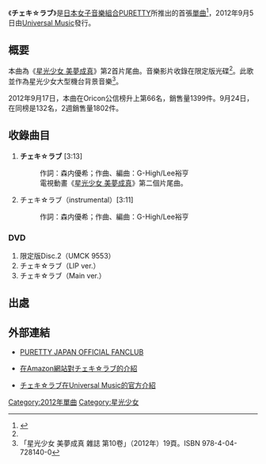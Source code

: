 {{noteTA
|G1=Pretty Rhythm
}}
{{Pathnav|星光少女|星光少女 美夢成真}}
{{Infobox Single
| Name           = チェキ☆ラブ
| Artist         = PURETTY
| Album          =
| Cover          = Cheki Love.jpg
| Released       = 2012年9月5日
| Recorded       = 2012年<br/>{{JPN}}
| Genre          = [[J-POP|J-POP]]（[[動畫歌曲|動畫歌曲]]）
| Length         = 6:24
| Label          = [[Universal_Music|環球唱片]]（UMCK-5398）
| Writer         = 森内優希、G-High/Lee Joo-Hyoung
| Chart position = *66位（Oricon公信榜週間） *兩次亮相（公信榜）
| Last single    = - 
| This single    = '''チェキ☆ラブ'''<br/>（2012年）
| Next single    = シュワシュワBABY<br/>（2013年）
}}

《'''チェキ☆ラブ'''》是[[日本|日本]][[女子音樂組合|女子音樂組合]][[PURETTY|PURETTY]]所推出的首張[[單曲|單曲]]<ref name="PURETTY">{{Cite web |url=http://purettyweb.jp/discography/ |title=PURETTY CD資訊 |accessdate=2013-06-14 |archive-date=2013-06-20 |archive-url=https://web.archive.org/web/20130620181505/http://purettyweb.jp/discography/ |dead-url=no }}</ref>，2012年9月5日由[[環球唱片|Universal Music]]發行。

== 概要 ==
本曲為《[[星光少女_美夢成真|星光少女 美夢成真]]》第2首片尾曲。音樂影片收錄在限定版光碟<ref name="PURETTY" />。此歌並作為星光少女大型機台背景音樂<ref>「星光少女 美夢成真 雜誌 第10卷」（2012年）19頁。ISBN 978-4-04-728140-0</ref>。

2012年9月17日，本曲在Oricon公信榜升上第66名，銷售量1399件。9月24日，在同榜是132名，2週銷售量1802件。

== 收錄曲目 ==
#'''チェキ☆ラブ''' [3:13]
#:作詞：森内優希；作曲、編曲：G-High/Lee裕亨
#:電視動畫《[[星光少女_美夢成真|星光少女 美夢成真]]》第二個片尾曲。
#チェキ☆ラブ（instrumental）[3:11]
#:作詞：森内優希；作曲、編曲：G-High/Lee裕亨

===DVD===
#限定版Disc.2（UMCK 9553）
#チェキ☆ラブ（LIP ver.）
#チェキ☆ラブ（Main ver.）

== 出處 ==
{{Reflist}}

== 外部連結 ==
* {{ja icon}}[http://purettyweb.jp/ PURETTY JAPAN OFFICIAL FANCLUB]{{Wayback|url=http://purettyweb.jp/ |date=20130620202320 }}
* {{ja icon}}[http://www.amazon.co.jp/%E3%83%81%E3%82%A7%E3%82%AD%E2%98%86%E3%83%A9%E3%83%96-PURETTY/dp/B008O80RJY 在Amazon網站對チェキ☆ラブ的介紹]{{Wayback|url=http://www.amazon.co.jp/%E3%83%81%E3%82%A7%E3%82%AD%E2%98%86%E3%83%A9%E3%83%96-PURETTY/dp/B008O80RJY |date=20120907022745 }}
* {{ja icon}}[http://www.universal-music.co.jp/puretty/discography/ チェキ☆ラブ在Universal Music的官方介紹]{{Wayback|url=http://www.universal-music.co.jp/puretty/discography/ |date=20130221092509 }}

{{星光少女}}

[[Category:2012年單曲|Category:2012年單曲]]
[[Category:星光少女|Category:星光少女]]